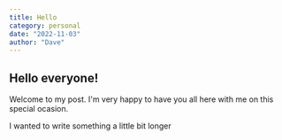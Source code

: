 ```yaml
---
title: Hello
category: personal
date: "2022-11-03"
author: "Dave"
---
```


## Hello everyone!

Welcome to my post. I'm very happy to have you all here with me on this special ocasion.

I wanted to write something a little bit longer
